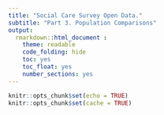 ```yaml
---
title: "Social Care Survey Open Data."
subtitle: "Part 3. Population Comparisons"
output: 
  rmarkdown::html_document :
    theme: readable
    code_folding: hide
    toc: yes
    toc_float: yes
    number_sections: yes
---
```


```r
knitr::opts_chunk$set(echo = TRUE)
knitr::opts_chunk$set(cache = TRUE)
```

